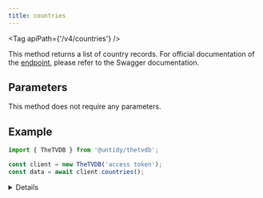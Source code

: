 ```yaml
---
title: countries
---
```



<Tag apiPath={'/v4/countries'} />

This method returns a list of country records. For official documentation of the
[endpoint](https://thetvdb.github.io/v4-api/#/Countries/getAllCountries), please refer to the Swagger
documentation.

## Parameters

This method does not require any parameters.

## Example

```js {4}
import { TheTVDB } from '@untidy/thetvdb';

const client = new TheTVDB('access token');
const data = await client.countries();
```

<Details>

```js
{
  status: 'success',
  data: [
    {
      id: 'abw',
      name: 'Aruba',
      shortCode: '',
    },
    {
      id: 'afg',
      name: 'Afghanistan',
      shortCode: '',
    },
    // ...
  ],
};
```

</Details>
